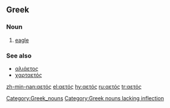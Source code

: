==Greek==

===Noun===
{{el-noun-m|aetós||}}
# [[eagle]]

===See also===
*[[αλιάετος]] <!-- fixed -->
*[[χαρταετός]] <!-- this is OK -->

[[Category:Greek_nouns]]
[[Category:Greek nouns lacking inflection]]

[[zh-min-nan:αετός]]
[[el:αετός]]
[[hy:αετός]]
[[ru:αετός]]
[[tr:αετός]]